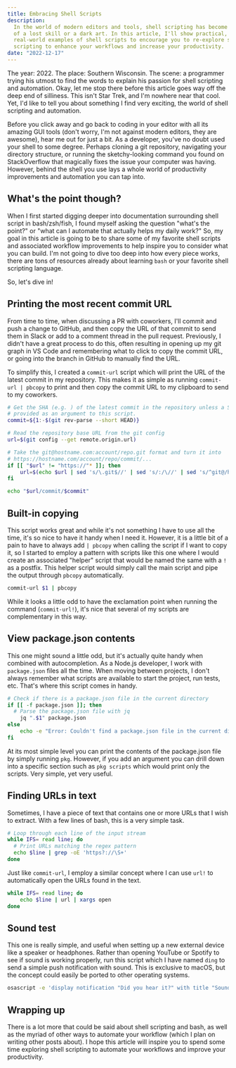 ```yaml
---
title: Embracing Shell Scripts
description:
  In the world of modern editors and tools, shell scripting has become somewhat
  of a lost skill or a dark art. In this article, I'll show practical,
  real-world examples of shell scripts to encourage you to re-explore shell
  scripting to enhance your workflows and increase your productivity.
date: "2022-12-17"
---
```


The year: 2022. The place: Southern Wisconsin. The scene: a programmer trying
his utmost to find the words to explain his passion for shell scripting and
automation. Okay, let me stop there before this article goes way off the deep
end of silliness. This isn't Star Trek, and I'm nowhere near that cool. Yet, I'd
like to tell you about something I find very exciting, the world of shell
scripting and automation.

Before you click away and go back to coding in your editor with all its amazing
GUI tools (don't worry, I'm not against modern editors, they are awesome), hear
me out for just a bit. As a developer, you've no doubt used your shell to some
degree. Perhaps cloning a git repository, navigating your directory structure,
or running the sketchy-looking command you found on StackOverflow that magically
fixes the issue your computer was having. However, behind the shell you use lays
a whole world of productivity improvements and automation you can tap into.

## What's the point though?

When I first started digging deeper into documentation surrounding shell script
in bash/zsh/fish, I found myself asking the question "what's the point?" or
"what can I automate that actually helps my daily work?" So, my goal in this
article is going to be to share some of my favorite shell scripts and associated
workflow improvements to help inspire you to consider what you can build. I'm
not going to dive too deep into how every piece works, there are tons of
resources already about learning `bash` or your favorite shell scripting
language.

So, let's dive in!

## Printing the most recent commit URL

From time to time, when discussing a PR with coworkers, I'll commit and push a
change to GitHub, and then copy the URL of that commit to send them in Slack or
add to a comment thread in the pull request. Previously, I didn't have a great
process to do this, often resulting in opening up my git graph in VS Code and
remembering what to click to copy the commit URL, or going into the branch in
GitHub to manually find the URL.

To simplify this, I created a `commit-url` script which will print the URL of
the latest commit in my repository. This makes it as simple as running
`commit-url | pbcopy` to print and then copy the commit URL to my clipboard to
send to my coworkers.

```bash showLineNumbers
# Get the SHA (e.g. ) of the latest commit in the repository unless a SHA was
# provided as an argument to this script.
commit=${1:-$(git rev-parse --short HEAD)}

# Read the repository base URL from the git config
url=$(git config --get remote.origin.url)

# Take the git@hostname.com:account/repo.git format and turn it into
# https://hostname.com/account/repo/commit/...
if [[ "$url" != "https://"* ]]; then
	url=$(echo $url | sed 's/\.git$//' | sed 's/:/\//' | sed 's/^git@/https:\/\//')
fi

echo "$url/commit/$commit"
```

## Built-in copying

This script works great and while it's not something I have to use all the time,
it's so nice to have it handy when I need it. However, it is a little bit of a
pain to have to always add `| pbcopy` when calling the script if I want to copy
it, so I started to employ a pattern with scripts like this one where I would
create an associated "helper" script that would be named the same with a `!` as
a postfix. This helper script would simply call the main script and pipe the
output through `pbcopy` automatically.

```bash
commit-url $1 | pbcopy
```

While it looks a little odd to have the exclamation point when running the
command (`commit-url!`), it's nice that several of my scripts are complementary
in this way.

## View package.json contents

This one might sound a little odd, but it's actually quite handy when combined
with autocompletion. As a Node.js developer, I work with `package.json` files
all the time. When moving between projects, I don't always remember what scripts
are available to start the project, run tests, etc. That's where this script
comes in handy.

```bash showLineNumbers
# Check if there is a package.json file in the current directory
if [[ -f package.json ]]; then
  # Parse the package.json file with jq
	jq ".$1" package.json
else
	echo -e "Error: Couldn't find a package.json file in the current directory."
fi
```

At its most simple level you can print the contents of the package.json file by
simply running `pkg`. However, if you add an argument you can drill down into a
specific section such as `pkg scripts` which would print only the scripts. Very
simple, yet very useful.

## Finding URLs in text

Sometimes, I have a piece of text that contains one or more URLs that I wish to
extract. With a few lines of bash, this is a very simple task.

```bash showLineNumbers
# Loop through each line of the input stream
while IFS= read line; do
  # Print URLs matching the regex pattern
  echo $line | grep -oE 'https?://\S+'
done
```

Just like `commit-url`, I employ a similar concept where I can use `url!` to
automatically open the URLs found in the text.

```bash showLineNumbers
while IFS= read line; do
	echo $line | url | xargs open
done
```

## Sound test

This one is really simple, and useful when setting up a new external device like
a speaker or headphones. Rather than opening YouTube or Spotify to see if sound
is working properly, run this script which I have named `ding` to send a simple
push notification with sound. This is exclusive to macOS, but the concept could
easily be ported to other operating systems.

```bash
osascript -e 'display notification "Did you hear it?" with title "Sound test" sound name "Glass"'
```

## Wrapping up

There is a lot more that could be said about shell scripting and bash, as well
as the myriad of other ways to automate your workflow (which I plan on writing
other posts about). I hope this article will inspire you to spend some time
exploring shell scripting to automate your workflows and improve your
productivity.
